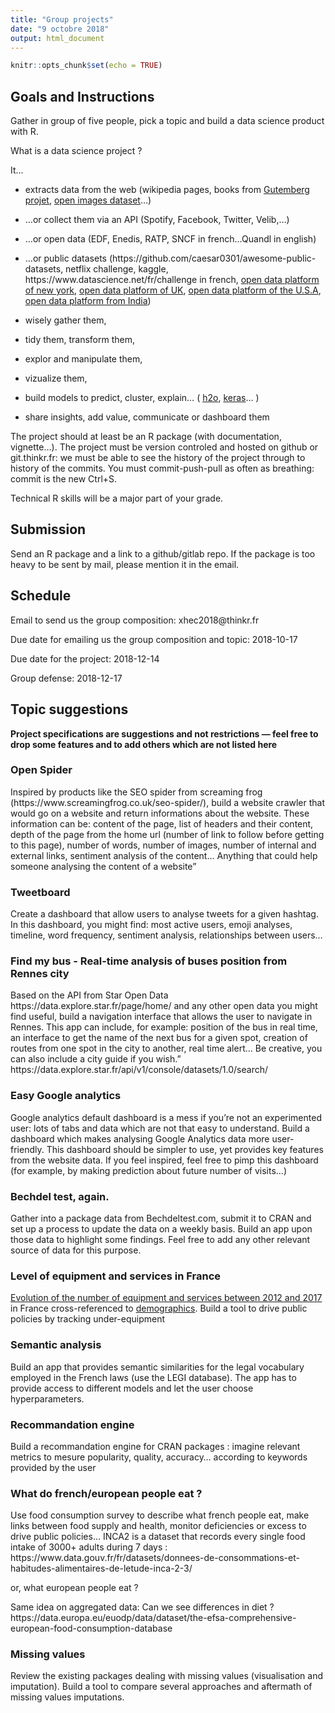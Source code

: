 ```yaml
---
title: "Group projects"
date: "9 octobre 2018"
output: html_document
---
```


```r
knitr::opts_chunk$set(echo = TRUE)
```


## Goals and Instructions

Gather in group of five people, pick a topic and build a data science product with R.

What is a data science project ?

It...

+ extracts data from the web (wikipedia pages, books from [Gutemberg projet](https://www.gutenberg.org/wiki/Gutenberg:Information_About_Robot_Access_to_our_Pages), [open images dataset](https://storage.googleapis.com/openimages/web/download.html)...)

+ ...or collect them via an API (Spotify, Facebook, Twitter, Velib,...)

+ ...or open data (EDF, Enedis, RATP, SNCF in french...Quandl in english)

+ ...or public datasets (https://github.com/caesar0301/awesome-public-datasets, netflix challenge, kaggle, https://www.datascience.net/fr/challenge in french, [open data platform of new york](https://opendata.cityofnewyork.us/data/#datasetscategory), [open data platform of UK](https://data.gov.uk/), [open data platform of the U.S.A](https://www.data.gov/), [open data platform from India](https://data.gov.in/))

+ wisely gather them,

+ tidy them, transform them,

+ explor and manipulate them,

+ vizualize them,

+ build models to predict, cluster, explain... ( [h2o](https://cran.r-project.org/web/packages/h2o/index.html), [keras](https://keras.rstudio.com/)... )

+ share insights, add value, communicate or dashboard them

The project should at least be an R package (with documentation, vignette...). The project must be version controled and hosted on github or git.thinkr.fr: we must be able to see the history of the project through to history of the commits. You must commit-push-pull as often as breathing: commit is the new Ctrl+S. 

Technical R skills will be a major part of your grade.


## Submission 

Send an R package and a link to a github/gitlab repo. If the package is too heavy to be sent by mail, please mention it in the email.

## Schedule

Email to send us the group composition: xhec2018@thinkr.fr

Due date for emailing us the group composition and topic: 2018-10-17

Due date for the project: 2018-12-14

Group defense: 2018-12-17


## Topic suggestions


**Project specifications are  suggestions and  not restrictions — feel free to drop some features and to add others which are not listed here**

### Open Spider

Inspired by products like the SEO spider from screaming frog (https://www.screamingfrog.co.uk/seo-spider/), build a website crawler that would go on a website and return informations about the website. These information can be: content of the page, list of headers and their content, depth of the page from the home url (number of link to follow before getting to this page), number of words, number of images, number of internal and external links, sentiment analysis of the content... Anything that could help someone analysing the content of a website"

### Tweetboard

Create a dashboard that allow users to analyse tweets for a given hashtag.
In this dashboard, you might find: most active users, emoji analyses, timeline, word frequency, sentiment analysis, relationships between users...

### Find my bus - Real-time analysis of buses position from Rennes city

Based on the API from Star Open Data https://data.explore.star.fr/page/home/ and any other open data you might find useful, build a navigation interface that allows the user to navigate in Rennes. This app can include, for example: position of the bus in real time, an interface to get the name of the next bus for a given spot, creation of routes from one spot in the city to another, real time alert... Be creative, you can also include a city guide if you wish."
https://data.explore.star.fr/api/v1/console/datasets/1.0/search/

### Easy Google analytics

Google analytics default dashboard is a mess if you're not an experimented user: lots of tabs and data which are not that easy to understand. Build a dashboard which makes analysing Google Analytics data more user-friendly. This dashboard should be simpler to use, yet provides key features from the website data. If you feel inspired, feel free to pimp this dashboard (for example, by making prediction about future number of visits...)


### Bechdel test, again.

Gather into a package data from Bechdeltest.com, submit it to CRAN and set up a process to update the data on a weekly basis. Build an app upon those data to highlight some findings. Feel free to add any other relevant source of data for this purpose. 

### Level of equipment and services in France

[Evolution of the number of equipment and services between 2012 and 2017](https://www.insee.fr/fr/statistiques/3606476?sommaire=3568656) in France cross-referenced to [demographics](https://www.insee.fr/fr/statistiques/2386737). Build a tool to drive public policies by tracking under-equipment

### Semantic analysis

Build an app that provides semantic similarities for the legal vocabulary employed in the French laws (use the LEGI database). The app has to provide access to different models and let the user choose hyperparameters.

### Recommandation engine

Build a recommandation engine for CRAN packages : imagine relevant metrics to mesure popularity, quality, accuracy... according to keywords provided by the user

### What do french/european people eat ? 

Use food consumption survey to describe what french people eat, make links between food supply and health, monitor deficiencies or excess to drive public policies...
INCA2 is a dataset that records every single food intake of 3000+ adults during 7 days : 
https://www.data.gouv.fr/fr/datasets/donnees-de-consommations-et-habitudes-alimentaires-de-letude-inca-2-3/

or, what european people eat ?

Same idea on aggregated data: Can we see differences in diet ? 
https://data.europa.eu/euodp/data/dataset/the-efsa-comprehensive-european-food-consumption-database

### Missing values

Review the existing packages dealing with missing values (visualisation and imputation). Build a tool to compare several approaches and aftermath of missing values imputations.



